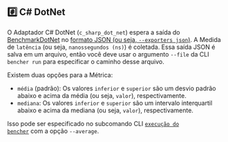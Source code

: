 
## #️⃣ C# DotNet

O Adaptador C# DotNet (`c_sharp_dot_net`) espera a saída do [BenchmarkDotNet](https://github.com/dotnet/BenchmarkDotNet) no [formato JSON (ou seja, `--exporters json`)](https://benchmarkdotnet.org/articles/configs/exporters.html#sample-introexportjson).
A Medida de `latência` (ou seja, `nanossegundos (ns)`) é coletada.
Essa saída JSON é salva em um arquivo, então você deve usar o argumento `--file` da CLI `bencher run` para especificar o caminho desse arquivo.

<Dotnet />

Existem duas opções para a Métrica:
- `média` (padrão): Os valores `inferior` e `superior` são um desvio padrão abaixo e acima da média (ou seja, `valor`), respectivamente.
- `mediana`: Os valores `inferior` e `superior` são um intervalo interquartil abaixo e acima da mediana (ou seja, `valor`), respectivamente.

Isso pode ser especificado no subcomando CLI <code><a href="/pt/docs/explanation/bencher-run/">execução do bencher</a></code> com a opção `--average`.